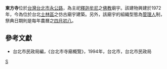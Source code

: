 '''東方寺'''位於[[台灣|台灣]][[台北市|台北市]][[永公路|永公路]]，為主祀[[釋迦牟尼|釋迦牟尼]]之[[佛教|佛教]]廟宇。該建物興建於1972年，今為位於台北[[士林區|士林區]]之仿古廟宇建築。另外，該廟宇的組織型態為[[管理人|管理人]]制，祭典日期則是每年農曆之[[四月初八|四月初八]]。

==參考文獻==
*台北市民政局編，《台北市寺廟概覽》，1994年，台北市，台北市民政局

[[Category:台北市佛寺|S]]